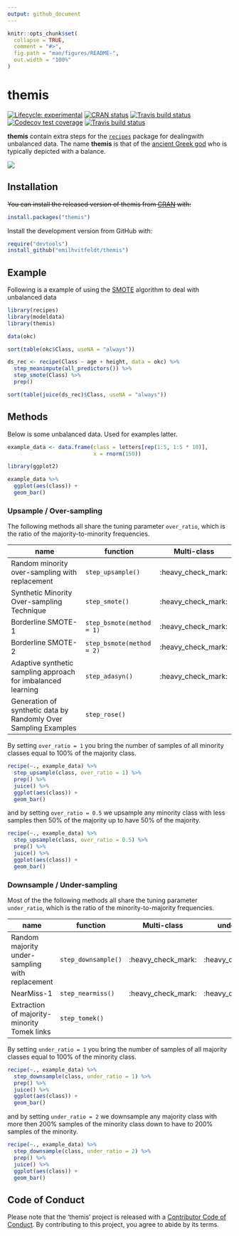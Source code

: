 ```yaml
---
output: github_document
---
```


<!-- README.md is generated from README.Rmd. Please edit that file -->

```r
knitr::opts_chunk$set(
  collapse = TRUE,
  comment = "#>",
  fig.path = "man/figures/README-",
  out.width = "100%"
)
```
# themis

<!-- badges: start -->
[![Lifecycle: experimental](https://img.shields.io/badge/lifecycle-experimental-orange.svg)](https://www.tidyverse.org/lifecycle/#experimental)
[![CRAN status](https://www.r-pkg.org/badges/version/themis)](https://CRAN.R-project.org/package=themis)
[![Travis build status](https://travis-ci.org/EmilHvitfeldt/themis.svg?branch=master)](https://travis-ci.org/EmilHvitfeldt/themis)
[![Codecov test coverage](https://codecov.io/gh/EmilHvitfeldt/themis/branch/master/graph/badge.svg)](https://codecov.io/gh/EmilHvitfeldt/themis?branch=master)
[![Travis build status](https://travis-ci.org/tidymodels/themis.svg?branch=master)](https://travis-ci.org/tidymodels/themis)
<!-- badges: end -->

**themis** contain extra steps for the
[`recipes`](https://CRAN.R-project.org/package=recipes) package for
dealingwith unbalanced data. The name **themis** is that of the [ancient Greek god](https://thishollowearth.wordpress.com/2012/07/02/god-of-the-week-themis/) who is typically  depicted with a balance.

![](https://thishollowearth.files.wordpress.com/2012/07/themis.jpg)

## Installation

~~You can install the released version of themis from [CRAN](https://CRAN.R-project.org) with:~~

``` r
install.packages("themis")
```

Install the development version from GitHub with:

``` r
require("devtools")
install_github("emilhvitfeldt/themis")
```

## Example

Following is a example of using the [SMOTE](https://jair.org/index.php/jair/article/view/10302/24590) algorithm to deal with unbalanced data

```r
library(recipes)
library(modeldata)
library(themis)

data(okc)

sort(table(okc$Class, useNA = "always"))

ds_rec <- recipe(Class ~ age + height, data = okc) %>%
  step_meanimpute(all_predictors()) %>%
  step_smote(Class) %>%
  prep()

sort(table(juice(ds_rec)$Class, useNA = "always"))
```

## Methods

Below is some unbalanced data. Used for examples latter.

```r
example_data <- data.frame(class = letters[rep(1:5, 1:5 * 10)],
                           x = rnorm(150))

library(ggplot2)

example_data %>%
  ggplot(aes(class)) +
  geom_bar()
```

### Upsample / Over-sampling

The following methods all share the tuning parameter `over_ratio`, which is the ratio of the majority-to-minority frequencies.

| name | function | Multi-class |
|---|---|---|
| Random minority over-sampling with replacement | `step_upsample()` | :heavy_check_mark: |
| Synthetic Minority Over-sampling Technique | `step_smote()` | :heavy_check_mark: |
| Borderline SMOTE-1 | `step_bsmote(method = 1)` | :heavy_check_mark: |
| Borderline SMOTE-2 | `step_bsmote(method = 2)` | :heavy_check_mark: |
| Adaptive synthetic sampling approach for imbalanced learning | `step_adasyn()` | :heavy_check_mark: |
| Generation of synthetic data by Randomly Over Sampling Examples| `step_rose()` | |

By setting `over_ratio = 1` you bring the number of samples of all minority classes equal to 100% of the majority class.

```r
recipe(~., example_data) %>%
  step_upsample(class, over_ratio = 1) %>%
  prep() %>%
  juice() %>%
  ggplot(aes(class)) +
  geom_bar()
```

and by setting `over_ratio = 0.5` we upsample any minority class with less samples then 50% of the majority up to have 50% of the majority.

```r
recipe(~., example_data) %>%
  step_upsample(class, over_ratio = 0.5) %>%
  prep() %>%
  juice() %>%
  ggplot(aes(class)) +
  geom_bar()
```

### Downsample / Under-sampling

Most of the the following methods all share the tuning parameter `under_ratio`, which is the ratio of the minority-to-majority frequencies.

| name | function | Multi-class | under_ratio |
|---|---|---|---|
| Random majority under-sampling with replacement | `step_downsample()` | :heavy_check_mark: | :heavy_check_mark: | 
| NearMiss-1 | `step_nearmiss()` | :heavy_check_mark: |:heavy_check_mark: | 
| Extraction of majority-minority Tomek links | `step_tomek()` | | |

By setting `under_ratio = 1` you bring the number of samples of all majority classes equal to 100% of the minority class.

```r
recipe(~., example_data) %>%
  step_downsample(class, under_ratio = 1) %>%
  prep() %>%
  juice() %>%
  ggplot(aes(class)) +
  geom_bar()
```

and by setting `under_ratio = 2` we downsample any majority class with more then 200% samples of the minority class down to have to 200% samples of the minority.

```r
recipe(~., example_data) %>%
  step_downsample(class, under_ratio = 2) %>%
  prep() %>%
  juice() %>%
  ggplot(aes(class)) +
  geom_bar()
```

## Code of Conduct

Please note that the 'themis' project is released with a [Contributor Code of Conduct](.github/CODE_OF_CONDUCT.md). By contributing to this project, you agree to abide by its terms.
